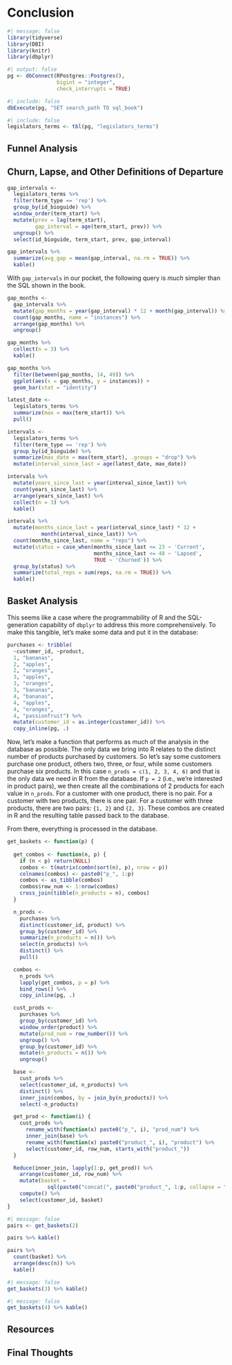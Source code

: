 # Conclusion

```r
#| message: false
library(tidyverse)
library(DBI)
library(knitr)
library(dbplyr)
```

```r
#| output: false
pg <- dbConnect(RPostgres::Postgres(), 
                bigint = "integer",
                check_interrupts = TRUE)
```

```r
#| include: false
dbExecute(pg, "SET search_path TO sql_book")
```

```r
#| include: false
legislators_terms <- tbl(pg, "legislators_terms")
```


## Funnel Analysis

## Churn, Lapse, and Other Definitions of Departure

```r
gap_intervals <-
  legislators_terms %>%
  filter(term_type == 'rep') %>%
  group_by(id_bioguide) %>%
  window_order(term_start) %>%
  mutate(prev = lag(term_start),
         gap_interval = age(term_start, prev)) %>%
  ungroup() %>%
  select(id_bioguide, term_start, prev, gap_interval)
```

```r
gap_intervals %>%
  summarize(avg_gap = mean(gap_interval, na.rm = TRUE)) %>%
  kable()
```
With `gap_intervals` in our pocket, the following query is *much* simpler than the SQL shown in the book.

```r
gap_months <-
  gap_intervals %>%
  mutate(gap_months = year(gap_interval) * 12 + month(gap_interval)) %>%
  count(gap_months, name = "instances") %>%
  arrange(gap_months) %>%
  ungroup()

gap_months %>%
  collect(n = 3) %>%
  kable()
```

```r
gap_months %>%
  filter(between(gap_months, 14, 49)) %>%
  ggplot(aes(x = gap_months, y = instances)) +
  geom_bar(stat = "identity")
```

```r
latest_date <- 
  legislators_terms %>% 
  summarize(max = max(term_start)) %>%
  pull()

intervals <-
  legislators_terms %>%
  filter(term_type == 'rep') %>%
  group_by(id_bioguide) %>%
  summarize(max_date = max(term_start), .groups = "drop") %>%
  mutate(interval_since_last = age(latest_date, max_date))

intervals %>%
  mutate(years_since_last = year(interval_since_last)) %>%
  count(years_since_last) %>%
  arrange(years_since_last) %>%
  collect(n = 3) %>%
  kable()
```

```r
intervals %>%
  mutate(months_since_last = year(interval_since_last) * 12 +
           month(interval_since_last)) %>%
  count(months_since_last, name = "reps") %>%
  mutate(status = case_when(months_since_last <= 23 ~ 'Current',
                            months_since_last <= 48 ~ 'Lapsed',
                            TRUE ~ 'Churned')) %>%
  group_by(status) %>%
  summarize(total_reps = sum(reps, na.rm = TRUE)) %>%
  kable()
```

## Basket Analysis

This seems like a case where the programmability of R and the SQL-generation capability of `dbplyr` to address this more comprehensively.
To make this tangible, let's make some data and put it in the database:

```r
purchases <- tribble(
  ~customer_id, ~product,
  1, "bananas",
  2, "apples",
  2, "oranges",
  3, "apples",
  3, "oranges",
  3, "bananas",
  4, "bananas",
  4, "apples",
  4, "oranges",
  4, "passionfruit") %>%
  mutate(customer_id = as.integer(customer_id)) %>%
  copy_inline(pg, .)
```

Now, let's make a function that performs as much of the analysis in the database as possible.
The only data we bring into R relates to the distinct number of products purchased by customers.
So let's say some customers purchase one product, others two, three, or four, while some customers purchase six products.
In this case `n_prods = c(1, 2, 3, 4, 6)` and that is the only data we need in R from the database.
If `p = 2` (i.e., we're interested in product pairs), we then create all the combinations of 2 products for each value in `n_prods`.
For a customer with one product, there is no pair.
For a customer with two products, there is one pair.
For a customer with three products, there are two pairs: `{1, 2}` and `{2, 3}`.
These combos are created in R and the resulting table passed back to the database.

From there, everything is processed in the database.

```r
get_baskets <- function(p) {
  
  get_combos <- function(n, p) {
    if (n < p) return(NULL)
    combos <- t(matrix(combn(sort(n), p), nrow = p))
    colnames(combos) <- paste0("p_", 1:p)
    combos <- as_tibble(combos)
    combos$row_num <- 1:nrow(combos)
    cross_join(tibble(n_products = n), combos)
  }

  n_prods <- 
    purchases %>%
    distinct(customer_id, product) %>%
    group_by(customer_id) %>%
    summarize(n_products = n()) %>%
    select(n_products) %>%
    distinct() %>%
    pull()

  combos <-
    n_prods %>% 
    lapply(get_combos, p = p) %>%
    bind_rows() %>%
    copy_inline(pg, .)

  cust_prods <-
    purchases %>% 
    group_by(customer_id) %>% 
    window_order(product) %>% 
    mutate(prod_num = row_number()) %>%
    ungroup() %>%
    group_by(customer_id) %>% 
    mutate(n_products = n()) %>%
    ungroup()

  base <- 
    cust_prods %>%
    select(customer_id, n_products) %>%
    distinct() %>%
    inner_join(combos, by = join_by(n_products)) %>%
    select(-n_products)

  get_prod <- function(i) {
    cust_prods %>%
      rename_with(function(x) paste0("p_", i), "prod_num") %>%
      inner_join(base) %>%
      rename_with(function(x) paste0("product_", i), "product") %>%
      select(customer_id, row_num, starts_with("product_"))
  }

  Reduce(inner_join, lapply(1:p, get_prod)) %>%
    arrange(customer_id, row_num) %>%
    mutate(basket = 
             sql(paste0("concat(", paste0("product_", 1:p, collapse = ", ', ', "), ")"))) %>%
    compute() %>%
    select(customer_id, basket)
}
```

```r
#| message: false
pairs <- get_baskets(2) 

pairs %>% kable()
```
```r
pairs %>%
  count(basket) %>%
  arrange(desc(n)) %>%
  kable()
```

```r
#| message: false
get_baskets(3) %>% kable()
```

```r
#| message: false
get_baskets(4) %>% kable()
```

## Resources

## Final Thoughts


